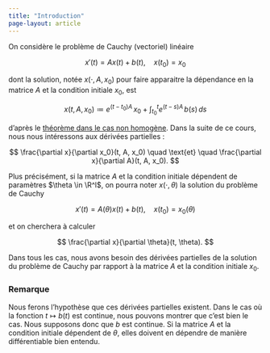 ```yaml
---
title: "Introduction"
page-layout: article
---
```


On considère le problème de Cauchy (vectoriel) linéaire

$$
    x'(t) = A x(t) + b(t), \quad x(t_0) = x_0
$$

dont la solution, notée $x(\cdot, A, x_0)$ pour faire apparaitre la dépendance en la matrice $A$ et la condition initiale $x_0$, est

$$
    x(t, A, x_0) \coloneqq e^{(t-t_0)A}\, x_0 + \int_{t_0}^{t} e^{(t-s)A}\, b(s) \, ds
$$

d'après le [théorème dans le cas non homogène](../edo_lineaires/solution.html#cas-non-homogène). Dans la suite de ce cours, nous nous intéressons aux dérivées partielles : 

$$
    \frac{\partial x}{\partial x_0}(t, A, x_0)
    \quad
    \text{et}
    \quad
    \frac{\partial x}{\partial A}(t, A, x_0).
$$

Plus précisément, si la matrice $A$ et la condition initiale dépendent de paramètres $\theta \in \R^l$, on pourra noter $x(\cdot, \theta)$ la solution du problème de Cauchy

$$
    x'(t) = A(\theta) x(t) + b(t), \quad x(t_0) = x_0(\theta)
$$

et on cherchera à calculer

$$
    \frac{\partial x}{\partial \theta}(t, \theta).
$$

Dans tous les cas, nous avons besoin des dérivées partielles de la solution du problème de Cauchy par rapport à la matrice $A$ et la condition initiale $x_0$.

::: {.callout-note icon=false}
### Remarque

Nous ferons l'hypothèse que ces dérivées partielles existent. Dans le cas où la fonction $t \mapsto b(t)$ est continue, nous pouvons montrer que c'est bien le cas. Nous supposons donc que $b$ est continue. Si la matrice $A$ et la condition initiale dépendent de $\theta$, elles doivent en dépendre de manière différentiable bien entendu.
:::